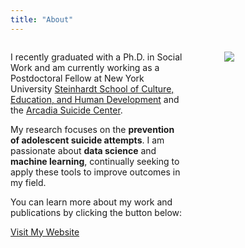 ```yaml
---
title: "About"
---
```


::: columns
::: {.column width="60%"}
I recently graduated with a Ph.D. in Social Work and am currently working as a Postdoctoral Fellow at New York University [Steinhardt School of Culture, Education, and Human Development](https://steinhardt.nyu.edu/) and the [Arcadia Suicide Center](https://steinhardt.nyu.edu/ihdsc/projects/arcadia). 

My research focuses on the **prevention of adolescent suicide attempts**. I am passionate about **data science** and **machine learning**, continually seeking to apply these tools to improve outcomes in my field.

You can learn more about my work and publications by clicking the button below:

<a href="https://ccani007.github.io/ccani_website" class="btn btn-primary" role="button" target="_blank">Visit My Website</a>


:::

::: {.column width="5%"}
:::

::: {.column width="35%"}
::: {.photo} 
![](img/Cata.jpeg)
:::
:::
:::